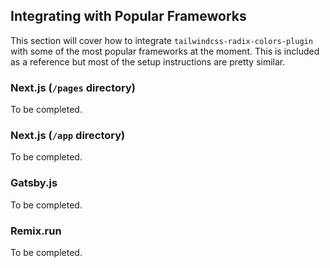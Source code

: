 ## Integrating with Popular Frameworks

This section will cover how to integrate `tailwindcss-radix-colors-plugin` with some of the most popular frameworks at the moment. This is included as a reference but most of the setup instructions are pretty similar.

### Next.js (`/pages` directory)

To be completed.

### Next.js (`/app` directory)

To be completed.

### Gatsby.js

To be completed.

### Remix.run

To be completed.
